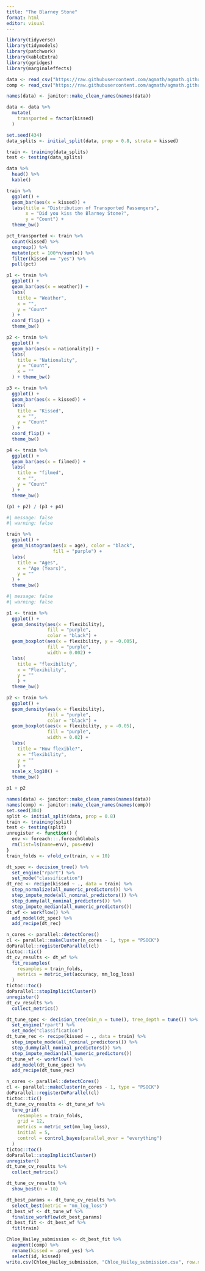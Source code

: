 ```yaml
---
title: "The Blarney Stone"
format: html
editor: visual
---
```


```r

library(tidyverse)
library(tidymodels)
library(patchwork)
library(kableExtra)
library(ggridges)
library(marginaleffects)

```

```r
data <- read_csv("https://raw.githubusercontent.com/agmath/agmath.github.io/refs/heads/master/data/classification/blarney_data.csv")
comp <- read_csv("https://raw.githubusercontent.com/agmath/agmath.github.io/refs/heads/master/data/classification/blarney_comp.csv")
```

```r
names(data) <- janitor::make_clean_names(names(data))

data <- data %>%
  mutate(
    transported = factor(kissed)
  )

set.seed(434)
data_splits <- initial_split(data, prop = 0.8, strata = kissed)

train <- training(data_splits)
test <- testing(data_splits)
```

```r
data %>%
  head() %>%
  kable()
```

```r
train %>%
  ggplot() + 
  geom_bar(aes(x = kissed)) + 
  labs(title = "Distribution of Transported Passengers",
       x = "Did you kiss the Blarney Stone?",
       y = "Count") + 
  theme_bw()
```

```r
pct_transported <- train %>%
  count(kissed) %>%
  ungroup() %>%
  mutate(pct = 100*n/sum(n)) %>%
  filter(kissed == "yes") %>%
  pull(pct)
```

```r
p1 <- train %>%
  ggplot() + 
  geom_bar(aes(x = weather)) + 
  labs(
    title = "Weather",
    x = "",
    y = "Count"
  ) + 
  coord_flip() + 
  theme_bw()

p2 <- train %>%
  ggplot() + 
  geom_bar(aes(x = nationality)) +
  labs(
    title = "Nationality",
    y = "Count",
    x = ""
  ) + theme_bw()

p3 <- train %>%
  ggplot() + 
  geom_bar(aes(x = kissed)) + 
  labs(
    title = "Kissed",
    x = "",
    y = "Count"
  ) + 
  coord_flip() + 
  theme_bw()

p4 <- train %>%
  ggplot() + 
  geom_bar(aes(x = filmed)) + 
  labs(
    title = "filmed",
    x = "",
    y = "Count"
  ) + 
  theme_bw()

(p1 + p2) / (p3 + p4)
```

```r
#| message: false
#| warning: false

train %>%
  ggplot() + 
  geom_histogram(aes(x = age), color = "black",
                 fill = "purple") + 
  labs(
    title = "Ages",
    x = "Age (Years)",
    y = ""
  ) + 
  theme_bw()
```

```r
#| message: false
#| warning: false

p1 <- train %>%
  ggplot() + 
  geom_density(aes(x = flexibility),
               fill = "purple",
               color = "black") + 
  geom_boxplot(aes(x = flexibility, y = -0.005),
               fill = "purple",
               width = 0.002) + 
  labs(
    title = "flexibility",
    x = "Flexibility",
    y = ""
    ) + 
  theme_bw()

p2 <- train %>%
  ggplot() + 
  geom_density(aes(x = flexibility),
               fill = "purple",
               color = "black") + 
  geom_boxplot(aes(x = flexibility, y = -0.05),
               fill = "purple",
               width = 0.02) + 
  labs(
    title = "How flexible?",
    x = "flexibility",
    y = ""
    ) + 
  scale_x_log10() + 
  theme_bw()

p1 + p2
```




```r
names(data) <- janitor::make_clean_names(names(data))
names(comp) <- janitor::make_clean_names(names(comp))
set.seed(304)
split <- initial_split(data, prop = 0.8)
train <- training(split)
test <- testing(split)
unregister <- function() {
  env <- foreach:::.foreachGlobals
  rm(list=ls(name=env), pos=env)
}
train_folds <- vfold_cv(train, v = 10)
```
```r
dt_spec <- decision_tree() %>%
  set_engine("rpart") %>%
  set_mode("classification")
dt_rec <- recipe(kissed ~ ., data = train) %>%
  step_normalize(all_numeric_predictors()) %>%
  step_impute_mode(all_nominal_predictors()) %>%
  step_dummy(all_nominal_predictors()) %>%
  step_impute_median(all_numeric_predictors())
dt_wf <- workflow() %>%
  add_model(dt_spec) %>%
  add_recipe(dt_rec)
```
```r
n_cores <- parallel::detectCores()
cl <- parallel::makeCluster(n_cores - 1, type = "PSOCK")
doParallel::registerDoParallel(cl)
tictoc::tic()
dt_cv_results <- dt_wf %>%
  fit_resamples(
    resamples = train_folds,
    metrics = metric_set(accuracy, mn_log_loss)
  )
tictoc::toc()
doParallel::stopImplicitCluster()
unregister()
dt_cv_results %>%
  collect_metrics()
```
```r
dt_tune_spec <- decision_tree(min_n = tune(), tree_depth = tune()) %>%
  set_engine("rpart") %>%
  set_mode("classification")
dt_tune_rec <- recipe(kissed ~ ., data = train) %>%
  step_impute_mode(all_nominal_predictors()) %>%
  step_dummy(all_nominal_predictors()) %>%
  step_impute_median(all_numeric_predictors())
dt_tune_wf <- workflow() %>%
  add_model(dt_tune_spec) %>%
  add_recipe(dt_tune_rec)
```
```r
n_cores <- parallel::detectCores()
cl <- parallel::makeCluster(n_cores - 1, type = "PSOCK")
doParallel::registerDoParallel(cl)
tictoc::tic()
dt_tune_cv_results <- dt_tune_wf %>%
  tune_grid(
    resamples = train_folds,
    grid = 12,
    metrics = metric_set(mn_log_loss),
    initial = 5,
    control = control_bayes(parallel_over = "everything")
  )
tictoc::toc()
doParallel::stopImplicitCluster()
unregister()
dt_tune_cv_results %>%
  collect_metrics()
```
```r
dt_tune_cv_results %>%
  show_best(n = 10)
```
```r
dt_best_params <- dt_tune_cv_results %>%
  select_best(metric = "mn_log_loss")
dt_best_wf <- dt_tune_wf %>%
  finalize_workflow(dt_best_params)
dt_best_fit <- dt_best_wf %>%
  fit(train)
```
```r
Chloe_Hailey_submission <- dt_best_fit %>%
  augment(comp) %>%
  rename(kissed = .pred_yes) %>%
  select(id, kissed)
write.csv(Chloe_Hailey_submission, "Chloe_Hailey_submission.csv", row.names = FALSE)
```
